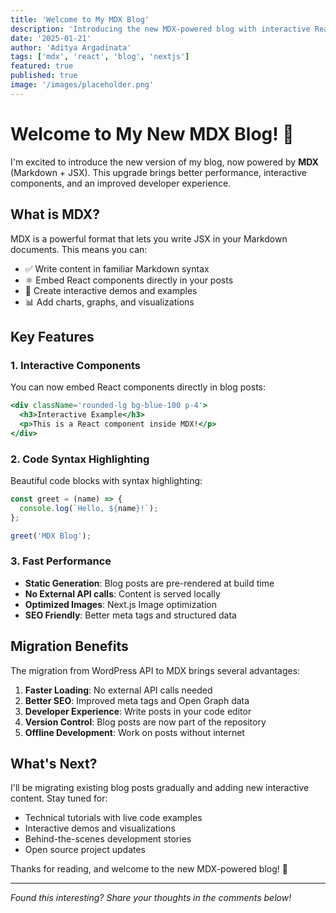 ```yaml
---
title: 'Welcome to My MDX Blog'
description: 'Introducing the new MDX-powered blog with interactive React components and improved developer experience.'
date: '2025-01-21'
author: 'Aditya Argadinata'
tags: ['mdx', 'react', 'blog', 'nextjs']
featured: true
published: true
image: '/images/placeholder.png'
---
```


# Welcome to My New MDX Blog! 🎉

I'm excited to introduce the new version of my blog, now powered by **MDX** (Markdown + JSX). This upgrade brings better performance, interactive components, and an improved developer experience.

## What is MDX?

MDX is a powerful format that lets you write JSX in your Markdown documents. This means you can:

- ✅ Write content in familiar Markdown syntax
- ⚛️ Embed React components directly in your posts
- 🎨 Create interactive demos and examples
- 📊 Add charts, graphs, and visualizations

## Key Features

### 1. Interactive Components

You can now embed React components directly in blog posts:

```jsx
<div className='rounded-lg bg-blue-100 p-4'>
  <h3>Interactive Example</h3>
  <p>This is a React component inside MDX!</p>
</div>
```

### 2. Code Syntax Highlighting

Beautiful code blocks with syntax highlighting:

```javascript
const greet = (name) => {
  console.log(`Hello, ${name}!`);
};

greet('MDX Blog');
```

### 3. Fast Performance

- **Static Generation**: Blog posts are pre-rendered at build time
- **No External API calls**: Content is served locally
- **Optimized Images**: Next.js Image optimization
- **SEO Friendly**: Better meta tags and structured data

## Migration Benefits

The migration from WordPress API to MDX brings several advantages:

1. **Faster Loading**: No external API calls needed
2. **Better SEO**: Improved meta tags and Open Graph data
3. **Developer Experience**: Write posts in your code editor
4. **Version Control**: Blog posts are now part of the repository
5. **Offline Development**: Work on posts without internet

## What's Next?

I'll be migrating existing blog posts gradually and adding new interactive content. Stay tuned for:

- Technical tutorials with live code examples
- Interactive demos and visualizations
- Behind-the-scenes development stories
- Open source project updates

Thanks for reading, and welcome to the new MDX-powered blog! 🚀

---

_Found this interesting? Share your thoughts in the comments below!_
